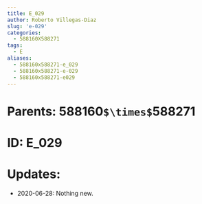 ```yaml
---
title: E_029
author: Roberto Villegas-Diaz
slug: 'e-029'
categories:
  - 588160X588271
tags:
  - E
aliases:
  - 588160x588271-e_029
  - 588160x588271-e-029
  - 588160x588271-e029
---
```


# **Parents**: 588160`$\times$`588271
# **ID**: E_029
# **Updates**: 
 - 2020-06-28: Nothing new.
